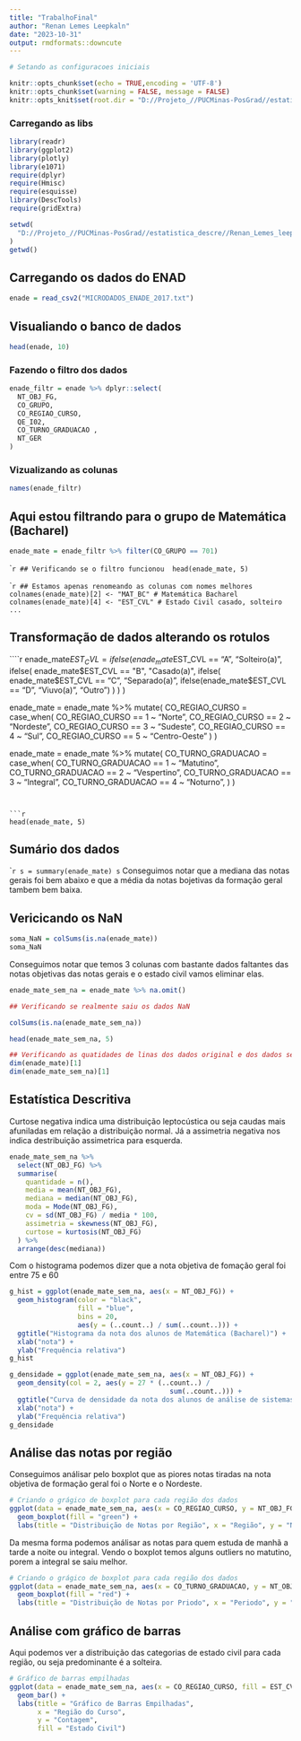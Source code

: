 ```yaml
---
title: "TrabalhoFinal"
author: "Renan Lemes Leepkaln"
date: "2023-10-31"
output: rmdformats::downcute
---
```


```r
# Setando as configuracoes iniciais

knitr::opts_chunk$set(echo = TRUE,encoding = 'UTF-8')
knitr::opts_chunk$set(warning = FALSE, message = FALSE)
knitr::opts_knit$set(root.dir = "D://Projeto_//PUCMinas-PosGrad//estatistica_descre//Renan_Lemes_leepkaln//Projeto_final")

```

### Carregando as libs
```r
library(readr)
library(ggplot2)
library(plotly)
library(e1071)
require(dplyr)
require(Hmisc)
require(esquisse)
library(DescTools)
require(gridExtra)

```

```r
setwd(
  "D://Projeto_//PUCMinas-PosGrad//estatistica_descre//Renan_Lemes_leepkaln//Projeto_final"
)
getwd()

```

## Carregando os dados do ENAD
```r

enade = read_csv2("MICRODADOS_ENADE_2017.txt")
```

## Visualiando o banco de dados
```r
head(enade, 10)
```

### Fazendo o filtro dos dados
```r
enade_filtr = enade %>% dplyr::select(
  NT_OBJ_FG,
  CO_GRUPO,
  CO_REGIAO_CURSO,
  QE_I02,
  CO_TURNO_GRADUACAO ,
  NT_GER
)
```

### Vizualizando as colunas
```r
names(enade_filtr)
```
## Aqui estou filtrando para o grupo de Matemática (Bacharel)
```r
enade_mate = enade_filtr %>% filter(CO_GRUPO == 701)
```

````r
## Verificando se o filtro funcionou 
head(enade_mate, 5)
```

````r
## Estamos apenas renomeando as colunas com nomes melhores
colnames(enade_mate)[2] <- "MAT_BC" # Matemática Bacharel
colnames(enade_mate)[4] <- "EST_CVL" # Estado Civil casado, solteiro ...
```


## Transformação de dados alterando os rotulos
````r

enade_mate$EST_CVL = ifelse(
  enade_mate$EST_CVL == "A",
  "Solteiro(a)",
  ifelse(
    enade_mate$EST_CVL == "B",
    "Casado(a)",
    ifelse(
      enade_mate$EST_CVL == "C",
      "Separado(a)",
      ifelse(enade_mate$EST_CVL ==
               "D", "Viuvo(a)", "Outro")
    )
  )
)

enade_mate = enade_mate %>% mutate(
  CO_REGIAO_CURSO = case_when(
    CO_REGIAO_CURSO == 1 ~ "Norte",
    CO_REGIAO_CURSO == 2 ~ "Nordeste",
    CO_REGIAO_CURSO == 3 ~ "Sudeste",
    CO_REGIAO_CURSO == 4 ~ "Sul",
    CO_REGIAO_CURSO == 5 ~ "Centro-Oeste"
  )
)

enade_mate = enade_mate %>% mutate(
  CO_TURNO_GRADUACAO = case_when(
    CO_TURNO_GRADUACAO == 1 ~ "Matutino",
    CO_TURNO_GRADUACAO == 2 ~ "Vespertino",
    CO_TURNO_GRADUACAO == 3 ~ "Integral",
    CO_TURNO_GRADUACAO == 4 ~ "Noturno",
  )
)

```


```r
head(enade_mate, 5)

```

## Sumário dos dados
````r
s = summary(enade_mate)
s
```
Conseguimos notar que a mediana das notas gerais foi bem abaixo e que a média da notas bojetivas da formação geral tambem bem baixa.

## Vericicando os NaN 
```r
soma_NaN = colSums(is.na(enade_mate))
soma_NaN

```
Conseguimos notar que temos 3 colunas com bastante dados faltantes das notas objetivas das notas gerais e o estado civil vamos eliminar elas.

```r
enade_mate_sem_na = enade_mate %>% na.omit()
```

```r
## Verificando se realmente saiu os dados NaN 

colSums(is.na(enade_mate_sem_na))
```

```r
head(enade_mate_sem_na, 5) 

```

```r
## Verificando as quatidades de linas dos dados original e dos dados sem os  NaN
dim(enade_mate)[1]
dim(enade_mate_sem_na)[1]
```

## Estatística Descritiva
Curtose negativa indica uma distribuição leptocústica ou seja caudas mais afuniladas em relação a distribuição normal.
Já a assimetria negativa nos indica destribuição assimetrica para esquerda.
  
```r
enade_mate_sem_na %>%
  select(NT_OBJ_FG) %>%
  summarise(
    quantidade = n(),
    media = mean(NT_OBJ_FG),
    mediana = median(NT_OBJ_FG),
    moda = Mode(NT_OBJ_FG),
    cv = sd(NT_OBJ_FG) / media * 100,
    assimetria = skewness(NT_OBJ_FG),
    curtose = kurtosis(NT_OBJ_FG)
  ) %>%
  arrange(desc(mediana))

```

Com o histograma podemos dizer que a nota objetiva de fomação geral foi entre 75 e 60 
```r
g_hist = ggplot(enade_mate_sem_na, aes(x = NT_OBJ_FG)) +
  geom_histogram(color = "black",
                 fill = "blue",
                 bins = 20,
                 aes(y = (..count..) / sum(..count..))) +
  ggtitle("Histograma da nota dos alunos de Matemática (Bacharel)") +
  xlab("nota") +
  ylab("Frequência relativa")
g_hist

```

```r
g_densidade = ggplot(enade_mate_sem_na, aes(x = NT_OBJ_FG)) +
  geom_density(col = 2, aes(y = 27 * (..count..) /
                                        sum(..count..))) +
  ggtitle("Curva de densidade da nota dos alunos de análise de sistemas") +
  xlab("nota") +
  ylab("Frequência relativa")
g_densidade
```

## Análise das notas por região
Conseguimos análisar pelo boxplot que as piores notas tiradas na nota objetiva de formação geral foi o Norte e o Nordeste.
```r

# Criando o grágico de boxplot para cada região dos dados
ggplot(data = enade_mate_sem_na, aes(x = CO_REGIAO_CURSO, y = NT_OBJ_FG)) +
  geom_boxplot(fill = "green") +
  labs(title = "Distribuição de Notas por Região", x = "Região", y = "Notas")

```
Da mesma forma podemos análisar as notas para quem estuda de manhã a tarde a noite ou integral. Vendo o boxplot temos alguns outliers no matutino, porem a integral se saiu melhor. 
```r
# Criando o grágico de boxplot para cada região dos dados
ggplot(data = enade_mate_sem_na, aes(x = CO_TURNO_GRADUACAO, y = NT_OBJ_FG)) +
  geom_boxplot(fill = "red") +
  labs(title = "Distribuição de Notas por Priodo", x = "Periodo", y = "Notas")

```
## Análise com gráfico de barras
Aqui podemos ver a distribuição das categorias de estado civil para cada região, ou seja  predominante é a solteira.
```r
# Gráfico de barras empilhadas
ggplot(data = enade_mate_sem_na, aes(x = CO_REGIAO_CURSO, fill = EST_CVL)) +
  geom_bar() +
  labs(title = "Gráfico de Barras Empilhadas",
       x = "Região do Curso",
       y = "Contagem",
       fill = "Estado Civil")
```
